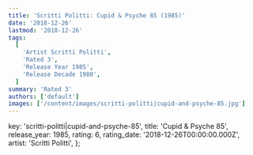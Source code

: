 ```yaml
---
title: 'Scritti Politti: Cupid & Psyche 85 (1985)'
date: '2018-12-26'
lastmod: '2018-12-26'
tags:
  [
    'Artist Scritti Politti',
    'Rated 3',
    'Release Year 1985',
    'Release Decade 1980',
  ]
summary: 'Rated 3'
authors: ['default']
images: ['/content/images/scritti-politti|cupid-and-psyche-85.jpg']
---
```


  key: 'scritti-politti|cupid-and-psyche-85',
  title: 'Cupid & Psyche 85',
  release_year: 1985,
  rating: 6,
  rating_date: '2018-12-26T00:00:00.000Z',
  artist: 'Scritti Politti',
};

<MusicRating data={data} />
